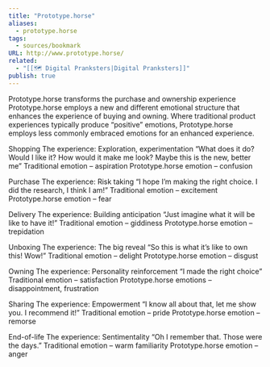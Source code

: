 ```yaml
---
title: "Prototype.horse"
aliases:
  - prototype.horse
tags:
  - sources/bookmark
URL: http://www.prototype.horse/
related:
  - "[[🗺️ Digital Pranksters|Digital Pranksters]]"
publish: true
---
```


Prototype.horse transforms the purchase and ownership experience
Prototype.horse employs a new and different emotional structure that enhances the experience of buying and owning. Where traditional product experiences typically produce “positive” emotions, Prototype.horse employs less commonly embraced emotions for an enhanced experience.

Shopping
The experience: Exploration, experimentation
“What does it do? Would I like it? How would it make me look? Maybe this is the new, better me”
Traditional emotion – aspiration
Prototype.horse emotion – confusion

Purchase
The experience: Risk taking
“I hope I’m making the right choice. I did the research, I think I am!”
Traditional emotion – excitement
Prototype.horse emotion – fear

Delivery
The experience: Building anticipation
“Just imagine what it will be like to have it!”
Traditional emotion – giddiness
Prototype.horse emotion – trepidation

Unboxing
The experience: The big reveal
“So this is what it’s like to own this! Wow!”
Traditional emotion – delight
Prototype.horse emotion – disgust

Owning
The experience: Personality reinforcement
“I made the right choice”
Traditional emotion – satisfaction
Prototype.horse emotions – disappointment, frustration

Sharing
The experience: Empowerment
“I know all about that, let me show you. I recommend it!”
Traditional emotion – pride
Prototype.horse emotion – remorse

End-of-life
The experience: Sentimentality
“Oh I remember that. Those were the days.”
Traditional emotion – warm familiarity
Prototype.horse emotion – anger